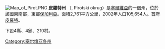 {{NoteTA
  |G1=地名
  |G2=nationality
}}

[[File:Map_of_Pirot.PNG|thumb]]
'''皮羅特州''' （{{lang|sr|Пиротски округ}}, Pirotski okrug）是[[塞爾維亞|塞爾維亞]]的一個州，位於該國東南部，東鄰[[保加利亞|保加利亞]]。面積2,761平方公里，2002年人口105,654人。首府[[皮羅特|皮羅特]]。

下設4縣、4鎮、210村。

{{塞爾維亞行政區劃|nocat}}
[[Category:塞尔维亚各州|Category:塞尔维亚各州]]